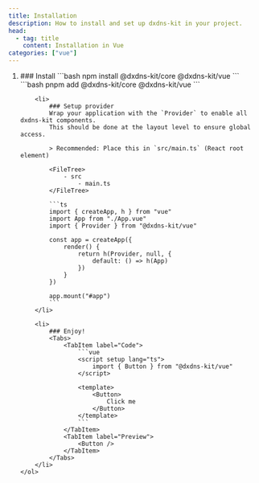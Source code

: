 ```yaml
---
title: Installation
description: How to install and set up dxdns-kit in your project.
head:
  - tag: title
    content: Installation in Vue
categories: ["vue"]
---
```



<Steps>
    <ol>
        <li>
            ### Install
            <Tabs>
                <TabItem label="npm" icon="npm">
                    ```bash
                    npm install @dxdns-kit/core @dxdns-kit/vue
                    ```
                </TabItem>
                <TabItem label="pnpm" icon="pnpm">
                    ```bash
                    pnpm add @dxdns-kit/core @dxdns-kit/vue
                    ```
                </TabItem>
            </Tabs>
        </li>

        <li>
            ### Setup provider
            Wrap your application with the `Provider` to enable all dxdns-kit components.
            This should be done at the layout level to ensure global access.

            > Recommended: Place this in `src/main.ts` (React root element)

            <FileTree>
                - src
                    - main.ts
            </FileTree>

            ```ts
            import { createApp, h } from "vue"
            import App from "./App.vue"
            import { Provider } from "@dxdns-kit/vue"

            const app = createApp({
                render() {
                    return h(Provider, null, {
                        default: () => h(App)
                    })
                }
            })

            app.mount("#app")
            ```
        </li>

        <li>
            ### Enjoy!
            <Tabs>
                <TabItem label="Code">
                    ```vue
                    <script setup lang="ts">
                        import { Button } from "@dxdns-kit/vue"
                    </script>

                    <template>
                        <Button>
                            Click me
                        </Button>
                    </template>
                    ```
                </TabItem>
                <TabItem label="Preview">
                    <Button />
                </TabItem>
            </Tabs>
        </li>
    </ol>

</Steps>
